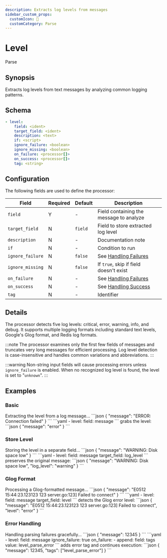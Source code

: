 ```yaml
---
description: Extracts log levels from messages
sidebar_custom_props: 
  customIcon: 📶
  customCategory: Parse
---
```


# Level

<span className="theme-doc-version-badge badge badge--primary">Parse</span>

## Synopsis

Extracts log levels from text messages by analyzing common logging patterns.

## Schema

```yaml {2}
- level:
    field: <ident>
    target_field: <ident>
    description: <text>
    if: <script>
    ignore_failure: <boolean>
    ignore_missing: <boolean>
    on_failure: <processor[]>
    on_success: <processor[]>
    tag: <string>
```

## Configuration

The following fields are used to define the processor:

|Field|Required|Default|Description|
|---|---|---|---|
|`field`|Y|-|Field containing the message to analyze|
|`target_field`|N|`field`|Field to store extracted log level|
|`description`|N|-|Documentation note|
|`if`|N|-|Condition to run|
|`ignore_failure`|N|`false`|See [Handling Failures](../handling-failures.mdx)|
|`ignore_missing`|N|`false`|If `true`, skip if field doesn't exist|
|`on_failure`|N|-|See [Handling Failures](../handling-failures.mdx)|
|`on_success`|N|-|See [Handling Success](../handling-success.mdx)|
|`tag`|N|-|Identifier|

## Details

The processor detects five log levels: critical, error, warning, info, and debug. It supports multiple logging formats including standard text levels, Google's Glog format, and Redis log formats.

:::note
The processor examines only the first few fields of messages and truncates very long messages for efficient processing. Log level detection is case-insensitive and handles common variations and abbreviations.
:::

:::warning
Non-string input fields will cause processing errors unless `ignore_failure` is enabled. When no recognized log level is found, the level is set to "`unknown`".
:::

## Examples

### Basic

<ExampleGrid>
  <CommentCol>
    Extracting the level from a log message...
  </CommentCol>
  <CodeCol>
    ```json
    {
      "message": "ERROR: Connection failed"
    }
    ```
    ```yaml
    - level:
        field: message
    ```
  </CodeCol>
  <CommentCol>
    grabs the level:
  </CommentCol>
  <CodeCol>
    ```json
    {
      "message": "error"
    }
    ```
  </CodeCol>
</ExampleGrid>

### Store Level

<ExampleGrid>
  <CommentCol>
    Storing the level in a separate field...
  </CommentCol>
  <CodeCol>
    ```json
    {
      "message": "WARNING: Disk space low"
    }
    ```
    ```yaml
    - level:
        field: message
        target_field: log_level
    ```
  </CodeCol>
  <CommentCol>
    preserves the original message:
  </CommentCol>
  <CodeCol>
    ```json
    {
      "message": "WARNING: Disk space low",
      "log_level": "warning"
    }
    ```
  </CodeCol>
</ExampleGrid>

### Glog Format

<ExampleGrid>
  <CommentCol>
    Processing a Glog-formatted message...
  </CommentCol>
  <CodeCol>
    ```json
    {
      "message": "E0512 15:44:23.123123 123 server.go:123] Failed to connect"
    }
    ```
    ```yaml
    - level:
        field: message
        target_field: level
    ```
  </CodeCol>
  <CommentCol>
    detects the Glog error level:
  </CommentCol>
  <CodeCol>
    ```json
    {
      "message": "E0512 15:44:23.123123 123 server.go:123] Failed to connect",
      "level": "error"
    }
    ```
  </CodeCol>
</ExampleGrid>

### Error Handling

<ExampleGrid>
  <CommentCol>
    Handling parsing failures gracefully...
  </CommentCol>
  <CodeCol>
    ```json
    {
      "message": 12345
    }
    ```
    ```yaml
    - level:
        field: message
        ignore_failure: true
        on_failure:
          - append:
              field: tags
              value: level_parse_error
    ```
  </CodeCol>
  <CommentCol>
    adds error tag and continues execution:
  </CommentCol>
  <CodeCol>
    ```json
    {
      "message": 12345,
      "tags": ["level_parse_error"]
    }
    ```
  </CodeCol>
</ExampleGrid>
